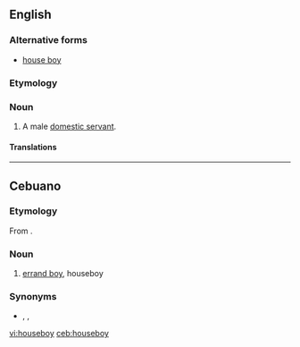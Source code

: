 ==English==

===Alternative forms===
* [[house boy]]

===Etymology===
{{compound|house|boy|lang=en}}

===Noun===
{{en-noun}}

# A male [[domestic servant]].

====Translations====
{{trans-top|male domestic servant}}
{{trans-mid}}
{{trans-bottom}}

----

==Cebuano==

===Etymology===
From {{etyl|en|ceb}} {{m|en|houseboy}}.

===Noun===
{{head|ceb|noun}}

# [[errand boy]], houseboy

===Synonyms===

* {{sense|errand boy|lang=ceb}} {{l|ceb|boy}}, {{l|ceb|muchacho}}, {{l|ceb|mutsatso}}

[[vi:houseboy]]
[[ceb:houseboy]]